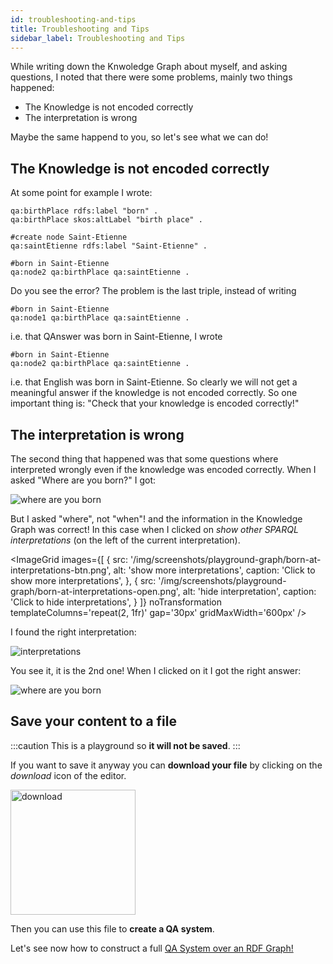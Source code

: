 ```yaml
---
id: troubleshooting-and-tips
title: Troubleshooting and Tips
sidebar_label: Troubleshooting and Tips
---
```



While writing down the Knwoledge Graph about myself, and asking questions, I noted that there were some problems, mainly two things happened:
* The Knowledge is not encoded correctly
* The interpretation is wrong

Maybe the same happend to you, so let's see what we can do! 

## The Knowledge is not encoded correctly

At some point for example I wrote:

```
qa:birthPlace rdfs:label "born" .
qa:birthPlace skos:altLabel "birth place" .

#create node Saint-Etienne
qa:saintEtienne rdfs:label "Saint-Etienne" .

#born in Saint-Etienne
qa:node2 qa:birthPlace qa:saintEtienne . 
```


Do you see the error? The problem is the last triple, instead of writing
```
#born in Saint-Etienne
qa:node1 qa:birthPlace qa:saintEtienne . 
```


i.e. that QAnswer was born in Saint-Etienne, I wrote
```
#born in Saint-Etienne
qa:node2 qa:birthPlace qa:saintEtienne . 
```


i.e. that English was born in Saint-Etienne. So clearly we will not get a meaningful answer if
the knowledge is not encoded correctly. So one important thing is: "Check that your knowledge is encoded correctly!"


## The interpretation is wrong
The second thing that happened was that some questions where interpreted wrongly even if the knowledge was encoded
correctly. When I asked "Where are you born?"
I got:

<Image src='/img/screenshots/playground-graph/where-born-wrong-interpretation.png' alt='where are you born' />

But I asked "where", not "when"! and the information in the Knowledge Graph was correct!
In this case when I clicked on <i>show other SPARQL interpretations</i> (on the left of the current interpretation).

<ImageGrid
    images={[
        {
            src: '/img/screenshots/playground-graph/born-at-interpretations-btn.png',
            alt: 'show more interpretations',
            caption: 'Click to show more interpretations',
        }, {
            src: '/img/screenshots/playground-graph/born-at-interpretations-open.png',
            alt: 'hide interpretation',
            caption: 'Click to hide interpretations',
        }
    ]}
    noTransformation
    templateColumns='repeat(2, 1fr)'
    gap='30px'
    gridMaxWidth='600px'
/>

I found the right interpretation:

<Image src='/img/screenshots/playground-graph/where-born-sparql-interpretations.png' alt='interpretations' />

You see it, it is the 2nd one! When I clicked on it I got the right answer:

<Image src='/img/screenshots/playground-graph/where-born.png' alt='where are you born' />

## Save your content to a file

:::caution
This is a playground so **it will not be saved**.
:::

<div>
    <Admonition type="tip">
    <p>If you want to save it anyway you can <b>download your file</b> by clicking on the <i>download</i> icon of the editor.</p>
    <div style={{ display: 'flex', alignItems: 'center', justifyContent: 'center', marginBottom: '20px' }}>
        <img src='/img/screenshots/playground-graph/download-playground.png' alt='download' width='200px'/>
    </div>
    <p>Then you can use this file to <b>create a QA system</b>.</p>
    </Admonition>
</div>

Let's see now how to construct a full [QA System over an RDF Graph!](/tutorial-ui/rdf-based/rdf-to-qa)